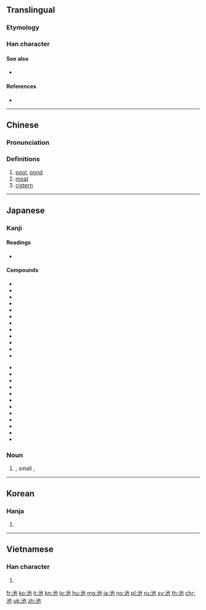==Translingual==

===Etymology===
{{Han etyl}}

===Han character===
{{Han char|rn=85|rad=水|as=03|sn=6|four=34112|canj=EPD|ids=⿰氵也}}

====See also====
* {{l|mul|罁}}

====References====
* {{Han ref|kx=0606.050|dkj=17141|dj=1000.010|hdz=31555.030|uh=6C60|ud=27744|bh=A6C0|bd=42688}}

----

==Chinese==
{{zh-forms}}

===Pronunciation===
{{zh-pron
|m=chí
|ma=y
|c=ci4
|h=pfs=chhṳ̀
|md=diè/dò̤
|mn=tî
|w=3zr
|mc=y
|oc=y
|cat=n
}}

===Definitions===
{{zh-hanzi}}

# [[pool]], [[pond]]
# [[moat]]
# [[cistern]]

----

==Japanese==

===Kanji===
{{ja-kanji|grade=2|rs=水03}}

====Readings====
* {{ja-readings
|goon=[[じ]] (ji)|kanon=[[ち]] (chi)|on=[[た]] (ta) {{qualifier|non-[[w:Jōyō kanji|Jōyō]] reading}}
|kun=[[いけ]] (ike)}}
{{attention|ja|check and expand on readings}}

====Compounds====
{{der-top|Compounds of 池}}
* {{l|ja|池袋|tr=ikebukuro}}
* {{l|ja|地水|tr=chisui}}
* {{l|ja|池沼|tr=chishō}}
* {{l|ja|地泉|tr=chisen}}
* {{l|ja|池亭|tr=chitei}}
* {{l|ja|池畔|tr=chinan}}
* {{l|ja|印池|tr=inchi}}
* {{l|ja|園地|tr=enchi}}
* {{l|ja|苑池|tr=enchi}}
* {{l|ja|内池|tr=uchiike}}
* {{l|ja|城池|tr=jōchi}}
* {{l|ja|溜池|tr=temeike}}
{{der-mid}}
* {{l|ja|電池|tr=denchi}}
* {{l|ja|肉池|tr=nikuchi}}
* {{l|ja|墨池|tr=bokuchi}}
* {{l|ja|古池|tr=furuike}}
* {{l|ja|瑶池|tr=yōchi}}
* {{l|ja|人工池|tr=jinkōke}}
* {{l|ja|貯水池|tr=chosuichi}}
* {{l|ja|養魚池|tr=yōgyochi}}
* {{l|ja|養殖池|tr=yōshokuchi}}
* {{l|ja|用水池|tr=yōsuiike}}
* {{l|ja|金城湯池|tr=kinjōtōchi}}
* {{l|ja|酒池肉林|tr=shuchinikurin}}
{{der-bottom}}

===Noun===
{{ja-noun|いけ}}

# {{l|en|pond}}, small {{l|en|lake}}, {{l|en|pool}}
#: {{ja-usex|池を乾す|いけ を ほす|drain a pond}}

----

==Korean==

===Hanja===
{{ko-hanja|hangeul=[[지]], [[타]]|eumhun=|rv=ji, ta|mr=chi, t'a|y=ci, tha}}

# {{defn|lang=ko|sort=水03}}

----

==Vietnamese==

===Han character===
{{vi-hantu|[[trì]], [[đìa]], [[trầy]], [[trề]], [[tri]], [[bǎng]]|rs=水03}}

# {{defn|lang=vi|sort=水03}}

[[fr:池]]
[[ko:池]]
[[it:池]]
[[kn:池]]
[[lo:池]]
[[hu:池]]
[[mg:池]]
[[ja:池]]
[[no:池]]
[[pl:池]]
[[ru:池]]
[[sv:池]]
[[th:池]]
[[chr:池]]
[[uk:池]]
[[zh:池]]